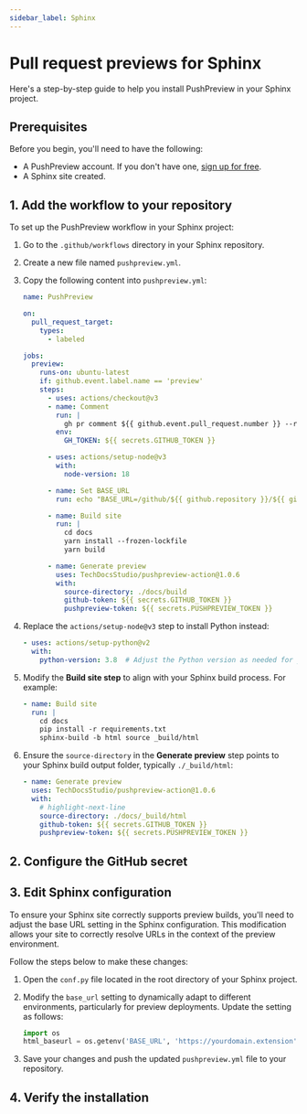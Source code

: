 ---
sidebar_label: Sphinx
---


# Pull request previews for Sphinx

Here's a step-by-step guide to help you install PushPreview in your Sphinx project.

## Prerequisites

Before you begin, you'll need to have the following:

- A PushPreview account. If you don't have one, [sign up for free](https://app.pushpreview.com/accounts/signup/).
- A Sphinx site created.

## 1. Add the workflow to your repository

To set up the PushPreview workflow in your Sphinx project:

1. Go to the `.github/workflows` directory in your Sphinx repository.

1. Create a new file named `pushpreview.yml`.

1. Copy the following content into `pushpreview.yml`:

    ```yaml
    name: PushPreview

    on:
      pull_request_target:
        types:
          - labeled

    jobs:
      preview:
        runs-on: ubuntu-latest
        if: github.event.label.name == 'preview'
        steps:
          - uses: actions/checkout@v3
          - name: Comment
            run: |
              gh pr comment ${{ github.event.pull_request.number }} --repo ${{ github.repository }} --body "⚙️ Hang tight! PushPreview is currently building your preview. We'll share the URL as soon as it's ready."
            env:
              GH_TOKEN: ${{ secrets.GITHUB_TOKEN }}

          - uses: actions/setup-node@v3
            with:
              node-version: 18

          - name: Set BASE_URL
            run: echo "BASE_URL=/github/${{ github.repository }}/${{ github.event.number }}/" >> $GITHUB_ENV

          - name: Build site
            run: |
              cd docs
              yarn install --frozen-lockfile
              yarn build

          - name: Generate preview
            uses: TechDocsStudio/pushpreview-action@1.0.6
            with:
              source-directory: ./docs/build
              github-token: ${{ secrets.GITHUB_TOKEN }}
              pushpreview-token: ${{ secrets.PUSHPREVIEW_TOKEN }}
    ```

1. Replace the `actions/setup-node@v3` step to install Python instead:

    ```yaml
    - uses: actions/setup-python@v2
      with:
        python-version: 3.8  # Adjust the Python version as needed for your project
    ```

1. Modify the **Build site step** to align with your Sphinx build process. For example:

    ```yaml
    - name: Build site
      run: |
        cd docs
        pip install -r requirements.txt
        sphinx-build -b html source _build/html
    ```
    
1. Ensure the `source-directory` in the **Generate preview** step points to your Sphinx build output folder, typically `./_build/html`:

    ```yaml
    - name: Generate preview
      uses: TechDocsStudio/pushpreview-action@1.0.6
      with:
        # highlight-next-line
        source-directory: ./docs/_build/html
        github-token: ${{ secrets.GITHUB_TOKEN }}
        pushpreview-token: ${{ secrets.PUSHPREVIEW_TOKEN }}
    ```

## 2. Configure the GitHub secret

<GitHubSecret />

## 3. Edit Sphinx configuration

To ensure your Sphinx site correctly supports preview builds, you'll need to adjust the base URL setting in the Sphinx configuration.
This modification allows your site to correctly resolve URLs in the context of the preview environment.

Follow the steps below to make these changes:

1. Open the `conf.py` file located in the root directory of your Sphinx project.

1. Modify the `base_url` setting to dynamically adapt to different environments, particularly for preview deployments. Update the setting as follows:

    ```python
    import os
    html_baseurl = os.getenv('BASE_URL', 'https://yourdomain.extension')
    ```

1. Save your changes and push the updated `pushpreview.yml` file to your repository.

## 4. Verify the installation

<VerifyInstallation />

